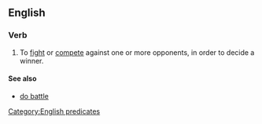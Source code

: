 ==English==

===Verb===
{{head|en|verb|head=[[battle]] [[it]] [[out]]}}

# {{context|intransitive|lang=en}} To [[fight]] or [[compete]] against one or more opponents, in order to decide a winner.

====See also====
* [[do battle]]

[[Category:English predicates]]
